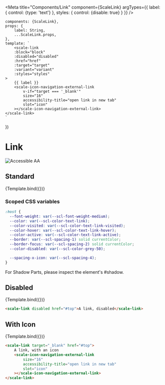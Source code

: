 
<Meta
    title="Components/Link"
    component={ScaleLink}
    argTypes={{
        label: {
            control: {type: 'text'}
        },
        styles: {
            control: {disable: true}
        }
    }}
/>

    components: {ScaleLink},
    props: {
        label: String,
        ...ScaleLink.props,
    },
    template: `
        <scale-link
        :block="block"
        :disabled="disabled"
        :href="href"
        :target="target"
        :variant="variant"
        :styles="styles"
    >
        {{ label }}
        <scale-icon-navigation-external-link
            v-if="target === '_blank'"
            size="16"
            accessibility-title="open link in new tab"
            slot="icon"
        ></scale-icon-navigation-external-link>
    </scale-link>
    `
})

<div style={{display: 'inline-flex', alignItems: 'center', justifyContent: 'space-between', width: '100%'}}>
    <h1>Link</h1>
    <img src="assets/tag-aa.svg" alt="Accessible AA" />
</div>

## Standard

<Canvas withSource="none">
    <Story
        name="Standard"
        args={{
            label: 'A link',
            href: '#top'
        }}>
        {Template.bind({})}
    </Story>
</Canvas>

<ArgsTable story="Standard"/>

### Scoped CSS variables

```css
:host {
  --font-weight: var(--scl-font-weight-medium);
  --color: var(--scl-color-text-link);
  --color-visited: var(--scl-color-text-link-visited);
  --color-hover: var(--scl-color-text-link-hover);
  --color-active: var(--scl-color-text-link-active);
  --border: var(--scl-spacing-1) solid currentColor;
  --border-focus: var(--scl-spacing-2) solid currentColor;
  --color-disabled: var(--scl-color-grey-50);

  --spacing-x-icon: var(--scl-spacing-4);
}
```

For Shadow Parts, please inspect the element's #shadow.

## Disabled

<Canvas withSource="none">
    <Story
        name="Disabled"
        args={{
            label: 'A link, disabled',
            disabled: true,
            href: '#top'
        }}
    >
    {Template.bind({})}
    </Story>
</Canvas>

```html
<scale-link disabled href="#top">A link, disabled</scale-link>
```


## With Icon

<Canvas withSource="none">
    <Story
        name="With Icon"
        args={{
            label: 'A link, with an icon',
            href: '#top',
            target: '_blank'
        }}>
        {Template.bind({})}
    </Story>
</Canvas>

```html
<scale-link target="_blank" href="#top">
    A link, with an icon
    <scale-icon-navigation-external-link
        size="16"
        accessibility-title="open link in new tab"
        slot="icon"
    ></scale-icon-navigation-external-link>
</scale-link>
```
